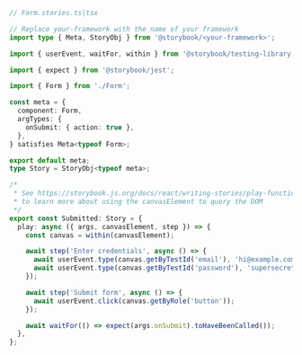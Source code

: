 ```ts
// Form.stories.ts|tsx

// Replace your-framework with the name of your framework
import type { Meta, StoryObj } from '@storybook/<your-framework>';

import { userEvent, waitFor, within } from '@storybook/testing-library';

import { expect } from '@storybook/jest';

import { Form } from './Form';

const meta = {
  component: Form,
  argTypes: {
    onSubmit: { action: true },
  },
} satisfies Meta<typeof Form>;

export default meta;
type Story = StoryObj<typeof meta>;

/*
 * See https://storybook.js.org/docs/react/writing-stories/play-function#working-with-the-canvas
 * to learn more about using the canvasElement to query the DOM
 */
export const Submitted: Story = {
  play: async ({ args, canvasElement, step }) => {
    const canvas = within(canvasElement);

    await step('Enter credentials', async () => {
      await userEvent.type(canvas.getByTestId('email'), 'hi@example.com');
      await userEvent.type(canvas.getByTestId('password'), 'supersecret');
    });

    await step('Submit form', async () => {
      await userEvent.click(canvas.getByRole('button'));
    });

    await waitFor(() => expect(args.onSubmit).toHaveBeenCalled());
  },
};
```
